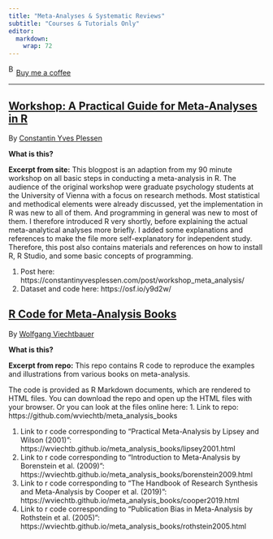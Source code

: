 ```yaml
---
title: "Meta-Analyses & Systematic Reviews"
subtitle: "Courses & Tutorials Only"
editor: 
  markdown: 
    wrap: 72
---
```


<link href="https://fonts.googleapis.com/css?family=Cookie" rel="stylesheet"><a class="bmc-button" target="_blank" href="https://www.buymeacoffee.com/JoscelinRocha">![Buy
me a
coffee](https://cdn.buymeacoffee.com/buttons/bmc-new-btn-logo.svg){alt="Buy me a coffee"
width="15" height="21"}Buy me a coffee</a>

------------------------------------------------------------------------

## [Workshop: A Practical Guide for Meta-Analyses in R](https://constantinyvesplessen.com/post/workshop_meta_analysis/)

By [Constantin Yves
Plessen](https://constantinyvesplessen.com/post/workshop_meta_analysis/)

**What is this?**

**Excerpt from site:** This blogpost is an adaption from my 90 minute
workshop on all basic steps in conducting a meta-analysis in R. The
audience of the original workshop were graduate psychology students at
the University of Vienna with a focus on research methods. Most
statistical and methodical elements were already discussed, yet the
implementation in R was new to all of them. And programming in general
was new to most of them. I therefore introduced R very shortly, before
explaining the actual meta-analytical analyses more briefly. I added
some explanations and references to make the file more self-explanatory
for independent study. Therefore, this post also contains materials and
references on how to install R, R Studio, and some basic concepts of
programming.

1.  Post here:
    https://constantinyvesplessen.com/post/workshop_meta_analysis/
2.  Dataset and code here: https://osf.io/y9d2w/

## [R Code for Meta-Analysis Books](https://github.com/wviechtb/meta_analysis_books)

By [Wolfgang
Viechtbauer](https://github.com/wviechtb/meta_analysis_books)

**What is this?**

**Excerpt from repo:** This repo contains R code to reproduce the
examples and illustrations from various books on meta-analysis.

The code is provided as R Markdown documents, which are rendered to HTML
files. You can download the repo and open up the HTML files with your
browser. Or you can look at the files online here: 1. Link to repo:
https://github.com/wviechtb/meta_analysis_books

1.  Link to r code corresponding to "Practical Meta-Analysis by Lipsey
    and Wilson (2001)":
    https://wviechtb.github.io/meta_analysis_books/lipsey2001.html
2.  Link to r code corresponding to "Introduction to Meta-Analysis by
    Borenstein et al. (2009)":
    https://wviechtb.github.io/meta_analysis_books/borenstein2009.html
3.  Link to r code corresponding to "The Handbook of Research Synthesis
    and Meta-Analysis by Cooper et al. (2019)":
    https://wviechtb.github.io/meta_analysis_books/cooper2019.html
4.  Link to r code corresponding to "Publication Bias in Meta-Analysis
    by Rothstein et al. (2005)":
    https://wviechtb.github.io/meta_analysis_books/rothstein2005.html
